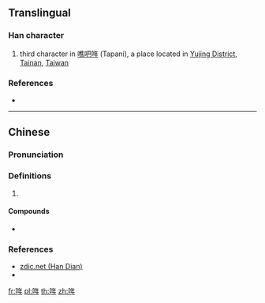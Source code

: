 ==Translingual==

===Han character===
{{Han char|rn=30|rad=口|as=06|sn=9|four=68050|canj=ROQ|ids=⿰口年}}

# third character in [[噍吧哖]] (Tapani), a place located in [[w:Yujing District|Yujing District]], [[w:Tainan|Tainan]], [[Taiwan]]

===References===
* {{Han ref|kx=0189.271|hdz=10617.011|uh=54D6|ud=21718|bh=CE44|bd=52804}}

----

==Chinese==
{{zh-forms}}

===Pronunciation===
{{zh-pron
|m=nián
|c=nin4
|h=
|md=
|mn=nî
|w=
|cat=
}}

===Definitions===
{{zh-hanzi}}

# {{zh-only used in|噍吧哖}}

====Compounds====
*{{qual|Min Nan}} {{zh-l|瓜仔哖}}

===References===
* [http://www.zdic.net/z/16/js/54D6.htm zdic.net (Han Dian)]
* {{thcwd|40195}}

[[fr:哖]]
[[pl:哖]]
[[th:哖]]
[[zh:哖]]